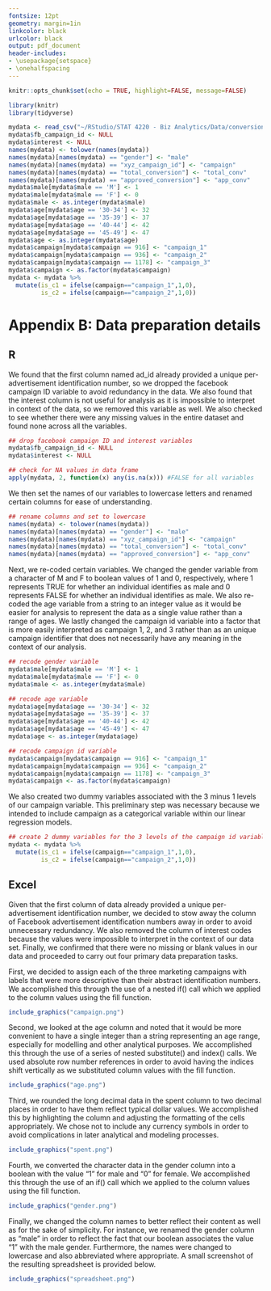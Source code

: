 ```yaml
---
fontsize: 12pt
geometry: margin=1in
linkcolor: black
urlcolor: black
output: pdf_document
header-includes:
- \usepackage{setspace}
- \onehalfspacing
---
```


```r
knitr::opts_chunk$set(echo = TRUE, highlight=FALSE, message=FALSE)
```

```r
library(knitr)
library(tidyverse)

mydata <- read_csv("~/RStudio/STAT 4220 - Biz Analytics/Data/conversion.csv")
mydata$fb_campaign_id <- NULL
mydata$interest <- NULL
names(mydata) <- tolower(names(mydata))
names(mydata)[names(mydata) == "gender"] <- "male"
names(mydata)[names(mydata) == "xyz_campaign_id"] <- "campaign"
names(mydata)[names(mydata) == "total_conversion"] <- "total_conv"
names(mydata)[names(mydata) == "approved_conversion"] <- "app_conv"
mydata$male[mydata$male == 'M'] <- 1
mydata$male[mydata$male == 'F'] <- 0
mydata$male <- as.integer(mydata$male)
mydata$age[mydata$age == '30-34'] <- 32
mydata$age[mydata$age == '35-39'] <- 37
mydata$age[mydata$age == '40-44'] <- 42
mydata$age[mydata$age == '45-49'] <- 47
mydata$age <- as.integer(mydata$age)
mydata$campaign[mydata$campaign == 916] <- "campaign_1"
mydata$campaign[mydata$campaign == 936] <- "campaign_2"
mydata$campaign[mydata$campaign == 1178] <- "campaign_3"
mydata$campaign <- as.factor(mydata$campaign)
mydata <- mydata %>%
  mutate(is_c1 = ifelse(campaign=="campaign_1",1,0),
         is_c2 = ifelse(campaign=="campaign_2",1,0))
```

# Appendix B: Data preparation details {-}

## R {-}

We found that the first column named ad_id already provided a unique per-advertisement identification number, so we dropped the facebook campaign ID variable to avoid redundancy in the data. We also found that the interest column is not useful for analysis as it is impossible to interpret in context of the data, so we removed this variable as well. We also checked to see whether there were any missing values in the entire dataset and found none across all the variables.

```r
## drop facebook campaign ID and interest variables
mydata$fb_campaign_id <- NULL
mydata$interest <- NULL

## check for NA values in data frame
apply(mydata, 2, function(x) any(is.na(x))) #FALSE for all variables
```  

We then set the names of our variables to lowercase letters and renamed certain columns for ease of understanding. 

```r
## rename columns and set to lowercase
names(mydata) <- tolower(names(mydata))
names(mydata)[names(mydata) == "gender"] <- "male"
names(mydata)[names(mydata) == "xyz_campaign_id"] <- "campaign"
names(mydata)[names(mydata) == "total_conversion"] <- "total_conv"
names(mydata)[names(mydata) == "approved_conversion"] <- "app_conv"
```  

Next, we re-coded certain variables. We changed the gender variable from a character of M and F to boolean values of 1 and 0, respectively, where 1 represents TRUE for whether an individual identifies as male and 0 represents FALSE for whether an individual identifies as male. We also re-coded the age variable from a string to an integer value as it would be easier for analysis to represent the data as a single value rather than a range of ages. We lastly changed the campaign id variable into a factor that is more easily interpreted as campaign 1, 2, and 3 rather than as an unique campaign identifier that does not necessarily have any meaning in the context of our analysis.

```r
## recode gender variable
mydata$male[mydata$male == 'M'] <- 1
mydata$male[mydata$male == 'F'] <- 0
mydata$male <- as.integer(mydata$male)

## recode age variable 
mydata$age[mydata$age == '30-34'] <- 32
mydata$age[mydata$age == '35-39'] <- 37
mydata$age[mydata$age == '40-44'] <- 42
mydata$age[mydata$age == '45-49'] <- 47
mydata$age <- as.integer(mydata$age)

## recode campaign id variable 
mydata$campaign[mydata$campaign == 916] <- "campaign_1"
mydata$campaign[mydata$campaign == 936] <- "campaign_2"
mydata$campaign[mydata$campaign == 1178] <- "campaign_3"
mydata$campaign <- as.factor(mydata$campaign)
```  

We also created two dummy variables associated with the 3 minus 1 levels of our campaign variable. This preliminary step was necessary because we intended to include campaign as a categorical variable within our linear regression models.

```r
## create 2 dummy variables for the 3 levels of the campaign id variable
mydata <- mydata %>%
  mutate(is_c1 = ifelse(campaign=="campaign_1",1,0),
         is_c2 = ifelse(campaign=="campaign_2",1,0))
```  

## Excel {-} 
Given that the first column of data already provided a unique per-advertisement identification number, we decided to stow away the column of Facebook advertisement identification numbers away in order to avoid unnecessary redundancy. We also removed the column of interest codes because the values were impossible to interpret in the context of our data set. Finally, we confirmed that there were no missing or blank values in our data and proceeded to carry out four primary data preparation tasks.
\newline

First, we decided to assign each of the three marketing campaigns with labels that were more descriptive than their abstract identification numbers. We accomplished this through the use of a nested if() call which we applied to the column values using the fill function.
\newline

```r
include_graphics("campaign.png")
```

Second, we looked at the age column and noted that it would be more convenient to have a single integer than a string representing an age range, especially for modelling and other analytical purposes. We accomplished this through the use of a series of nested substitute() and index() calls. We used absolute row number references in order to avoid having the indices shift vertically as we substituted column values with the fill function.
\newline

```r
include_graphics("age.png")
```

Third, we rounded the long decimal data in the spent column to two decimal places in order to have them reflect typical dollar values. We accomplished this by highlighting the column and adjusting the formatting of the cells appropriately. We chose not to include any currency symbols in order to avoid complications in later analytical and modeling processes.
\newline

```r
include_graphics("spent.png")
```

Fourth, we converted the character data in the gender column into a boolean with the value “1” for male and “0” for female. We accomplished this through the use of an if() call which we applied to the column values using the fill function.
\newline

```r
include_graphics("gender.png")
```

Finally, we changed the column names to better reflect their content as well as for the sake of simplicity. For instance, we renamed the gender column as “male” in order to reflect the fact that our boolean associates the value “1” with the male gender. Furthermore, the names were changed to lowercase and also abbreviated where appropriate. A small screenshot of the resulting spreadsheet is provided below.
\newline

```r
include_graphics("spreadsheet.png")
```